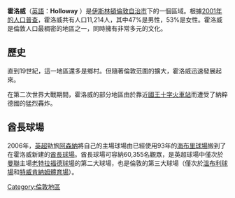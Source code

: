 {{multiple issues|
{{expand|time=2018-11-22T05:51:28+00:00}}
{{expert|time=2018-11-22T05:51:28+00:00}}
{{unreferenced|time=2018-11-22T05:51:28+00:00}}
}}
{{Infobox UK place|
|country =    英國
|map_type =   Greater London
|region= 倫敦
|population=
|official_name=             Holloway
|constituency_westminster=      [[南伊斯靈頓和芬斯貝利_(英國國會選區)|南伊斯靈頓和芬斯貝利]]/ [[北伊斯靈頓_(英國國會選區)|北伊斯靈頓]]
|post_town=          倫敦
|postcode_area=N
|postcode_district=N7
|london_borough= 
伊斯靈頓|dial_code=      020
|os_grid_reference=     TQ306859
|latitude=                 51.5570
|longitude=                -0.1173
}}
'''霍洛威'''（[[英語|英語]]：'''Holloway''' ）是[[伊斯林頓倫敦自治市|伊斯林頓倫敦自治市]]下的一個區域。根據[[2001年英國人口普查|2001年的人口普查]]，霍洛威共有人口11,214人，其中47%是男性，53%是女性。霍洛威是倫敦人口最稠密的地區之一，同時擁有非常多元的文化。

==歷史==
直到19世紀，這一地區還多是鄉村。但隨著倫敦范圍的擴大，霍洛威迅速發展起來。

在第二次世界大戰期間，霍洛威的部分地區由於靠近[[國王十字火車站|國王十字火車站]]而遭受了納粹德國的猛烈轟炸。

==酋長球場==
{{main|酋長球場}}
 
2006年，[[英超|英超]]勁旅[[阿森納足球俱樂部|阿森納]]將自己的主場球場由已經使用93年的[[海布里球場|海布里球場]]搬到了在霍洛威新建的[[酋長球場|酋長球場]]。酋長球場可容納60,355名觀眾，是英超球場中僅次於[[曼聯|曼聯]]主場[[老特拉福德球場|老特拉福德球場]]的第二大球場，也是倫敦的第三大球場（僅次於[[溫布利球場|溫布利球場]]和[[特威肯納姆體育場|特威肯納姆體育場]]）。

[[Category:倫敦地區|Category:倫敦地區]]